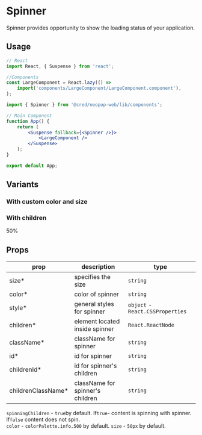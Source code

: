
<Meta title="Components/Spinner" component={Spinner} />

# Spinner

Spinner provides opportunity to show the loading status of your application.

## Usage

```jsx
// React
import React, { Suspense } from 'react';

//Components
const LargeComponent = React.lazy(() =>
    import('components/LargeComponent/LargeComponent.component'),
);

import { Spinner } from '@cred/neopop-web/lib/components';

// Main Component
function App() {
    return (
        <Suspense fallback={<Spinner />}>
            <LargeComponent />
        </Suspense>
    );
}

export default App;
```

## Variants

<Canvas>
    <Story name="Spinner">
        <Spinner />
    </Story>
</Canvas>

### With custom color and size

<Canvas>
    <Story name="Custom spinner">
        <Spinner color="red" size="70px" />
    </Story>
</Canvas>

### With children

<Canvas>
    <Story name="Spinner with children">
        <Spinner color="rgba(156,200,245)" spinningChildren={false}>
            <a style={{ color: '#999999' }}>50%</a>
        </Spinner>
    </Story>
</Canvas>

## Props

<div style={{overflowX: 'auto'}}>

| prop                | description                      | type                             |
| ------------------- | -------------------------------- | -------------------------------- |
| size\*              | specifies the size               | `string`                         |
| color\*             | color of spinner                 | `string`                         |
| style\*             | general styles for spinner       | `object` - `React.CSSProperties` |
| children\*          | element located inside spinner   | `React.ReactNode`                |
| className\*         | className for spinner            | `string`                         |
| id\*                | id for spinner                   | `string`                         |
| childrenId\*        | id for spinner's children        | `string`                         |
| childrenClassName\* | className for spinner's children | `string`                         |

</div>

`spinningChildren` - `true`by default. If`true`- content is spinning with spinner. If`false` content does not spin. <br/>
`color` - `colorPalette.info.500` by default.
`size` - `50px` by default.
